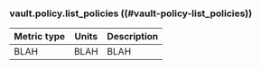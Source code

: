### vault.policy.list_policies ((#vault-policy-list_policies))

Metric type | Units | Description
----------- | ----- | -----------
BLAH     | BLAH    | BLAH